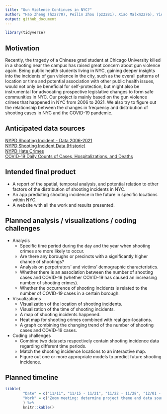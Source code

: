 ```yaml
---
title: "Gun Violence Continues in NYC?"
author: "Hao Zheng (hz2770), Peilin Zhou (pz2281), Xiao Ma(xm2276), Yida Wang(yw3774), Ruilian Zhang (rz2570)"
output: github_document
---
```


```r
library(tidyverse)
```

## Motivation

Recently, the tragedy of a Chinese grad student at Chicago University killed in a shooting near the campus has raised great concern about gun violence again. Being public health students living in NYC, gaining deeper insights into the incidents of gun violence in the city, such as the overall patterns of location or time and potential association with other public health issues, would not only be beneficial for self-protection, but might also be instrumental for advocating prospective legislative changes to form safe communities in NYC. Our project is mainly based on the gun violence crimes that happened in NYC from 2006 to 2021. We also try to figure out the relationship between the changes in frequency and distribution of shooting cases in NYC and the COVID-19 pandemic.
 
 
## Anticipated data sources

[NYPD Shooting Incident - Data 2006-2021](https://www.kaggle.com/thedataperson/nypd-shooting-incident-data-20062021)  
[NYPD Shooting Incident Data (Historic)](https://data.cityofnewyork.us/Public-Safety/NYPD-Shooting-Incident-Data-Historic-/833y-fsy8)  
[NYPD Hate Crimes](https://data.cityofnewyork.us/Public-Safety/NYPD-Hate-Crimes/bqiq-cu78)  
[COVID-19 Daily Counts of Cases, Hospitalizations, and Deaths](https://data.cityofnewyork.us/Health/COVID-19-Daily-Counts-of-Cases-Hospitalizations-an/rc75-m7u3)  
 
 
## Intended final product

* A report of the spatial, temporal analysis, and potential relation to other factors of the distribution of shooting incidents in NYC.   
* An app predicting shooting incidence in the future in specific locations within NYC.  
* A website with all the work and results presented.

 
## Planned analysis / visualizations / coding challenges

* Analysis
  + Specific time period during the day and the year when shooting crimes are more likely to occur.
  + Are there any boroughs or precincts with a significantly higher chance of shootings?
  + Analysis on perpetrators’ and victims’ demographic characteristics.
  + Whether there is an association between the number of shooting cases and COVID-19 (whether COVID-19 has caused an increasing number of shooting crimes).
  + Whether the occurrence of shooting incidents is related to the number of COVID-19 cases in a certain borough.
 
* Visualizations
  + Visualization of the location of shooting incidents.
  + Visualization of the time of shooting incidents.
  + A map of shooting incidents happened.
  + Heat map for shooting crimes combined with real geo-locations.  
  + A graph combining the changing trend of the number of shooting cases and COVID-19 cases.
 
* Coding challenges
  + Combine two datasets respectively contain shooting incidence data regarding different time periods.
  + Match the shooting incidence locations to an interactive map.
  + Figure out one or more appropriate models to predict future shooting incidence.
 
 
## Planned timeline

```r
tibble(
        "Date" = c("11/11", "11/15 - 11/21", "11/22 - 11/28", "12/01 - 12/10",  "12/06"),
        "Work" = c("Zoom meeting: determine project theme and data source", "Delegate responsibilities, data cleaning & framework", "Visualization and analysation", "Create websites, final draft completed", "Final Assignment due & in-class discussion")
        ) %>% 
        knitr::kable()
```
